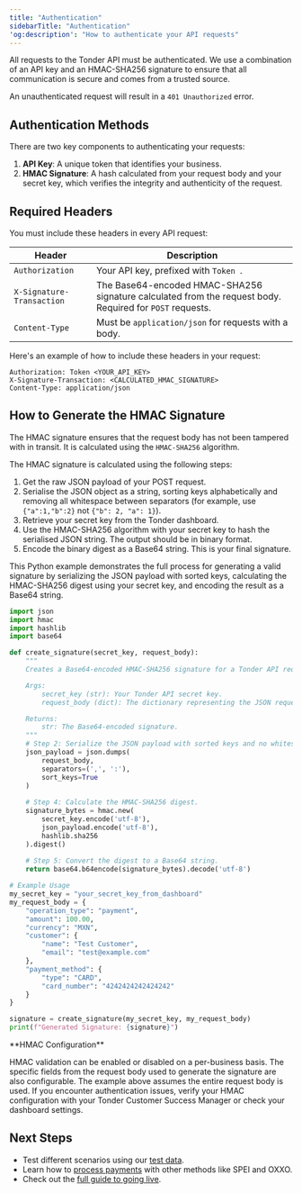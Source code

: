```yaml
---
title: "Authentication"
sidebarTitle: "Authentication"
'og:description': "How to authenticate your API requests"
---
```


All requests to the Tonder API must be authenticated. We use a combination of an API key and an HMAC-SHA256 signature to ensure that all communication is secure and comes from a trusted source.

An unauthenticated request will result in a `401 Unauthorized` error.

## Authentication Methods

There are two key components to authenticating your requests:

1.  **API Key**: A unique token that identifies your business.
2.  **HMAC Signature**: A hash calculated from your request body and your secret key, which verifies the integrity and authenticity of the request.

## Required Headers

You must include these headers in every API request:

| Header                    | Description                                                                                              |
| ------------------------- | -------------------------------------------------------------------------------------------------------- |
| `Authorization`           | Your API key, prefixed with ` Token  `.                                                                     |
| `X-Signature-Transaction` | The Base64-encoded HMAC-SHA256 signature calculated from the request body. Required for `POST` requests. |
| `Content-Type`            | Must be `application/json` for requests with a body.                                                     |

Here's an example of how to include these headers in your request:

```http
Authorization: Token <YOUR_API_KEY>
X-Signature-Transaction: <CALCULATED_HMAC_SIGNATURE>
Content-Type: application/json
```

## How to Generate the HMAC Signature

The HMAC signature ensures that the request body has not been tampered with in transit. It is calculated using the `HMAC-SHA256` algorithm.

The HMAC signature is calculated using the following steps:

1. Get the raw JSON payload of your POST request.
2. Serialise the JSON object as a string, sorting keys alphabetically and removing all whitespace between separators (for example, use `{"a":1,"b":2}` not `{"b": 2, "a": 1}`).
3. Retrieve your secret key from the Tonder dashboard.
4. Use the HMAC-SHA256 algorithm with your secret key to hash the serialised JSON string. The output should be in binary format.
5. Encode the binary digest as a Base64 string. This is your final signature.

This Python example demonstrates the full process for generating a valid signature by serializing the JSON payload with sorted keys, calculating the HMAC-SHA256 digest using your secret key, and encoding the result as a Base64 string.

```python
import json
import hmac
import hashlib
import base64

def create_signature(secret_key, request_body):
    """
    Creates a Base64-encoded HMAC-SHA256 signature for a Tonder API request.

    Args:
        secret_key (str): Your Tonder API secret key.
        request_body (dict): The dictionary representing the JSON request body.

    Returns:
        str: The Base64-encoded signature.
    """
    # Step 2: Serialize the JSON payload with sorted keys and no whitespace.
    json_payload = json.dumps(
        request_body, 
        separators=(',', ':'), 
        sort_keys=True
    )
    
    # Step 4: Calculate the HMAC-SHA256 digest.
    signature_bytes = hmac.new(
        secret_key.encode('utf-8'),
        json_payload.encode('utf-8'),
        hashlib.sha256
    ).digest()
    
    # Step 5: Convert the digest to a Base64 string.
    return base64.b64encode(signature_bytes).decode('utf-8')

# Example Usage
my_secret_key = "your_secret_key_from_dashboard"
my_request_body = {
    "operation_type": "payment",
    "amount": 100.00,
    "currency": "MXN",
    "customer": {
        "name": "Test Customer",
        "email": "test@example.com"
    },
    "payment_method": {
        "type": "CARD",
        "card_number": "4242424242424242" 
    }
}

signature = create_signature(my_secret_key, my_request_body)
print(f"Generated Signature: {signature}")
```

<Warning>
**HMAC Configuration**

HMAC validation can be enabled or disabled on a per-business basis. The specific fields from the request body used to generate the signature are also configurable. The example above assumes the entire request body is used. If you encounter authentication issues, verify your HMAC configuration with your Tonder Customer Success Manager or check your dashboard settings.
</Warning>

## Next Steps

- Test different scenarios using our [test data](/direct-integration/testing-data).
- Learn how to [process payments](/direct-integration/guides/create-payments/create-a-payment) with other methods like SPEI and OXXO.
- Check out the [full guide to going live](/direct-integration/process-overview).
